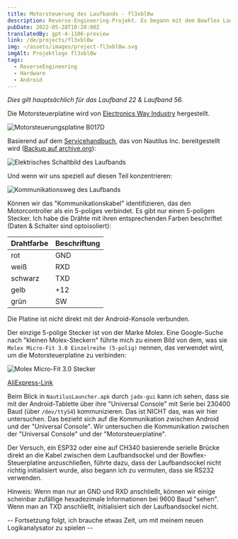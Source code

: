 ```yaml
---
title: Motorsteuerung des Laufbands - fl3xbl0w
description: Reverse-Engineering-Projekt. Es begann mit dem Bowflex Laufband 22, wurde aber später auf jede Maschine mit Android von Nautilus Inc. (Nautilus, Bowflex, Schwinn) verallgemeinert.
pubDate: 2022-05-28T10:28:00Z
translatedBy: gpt-4-1106-preview
link: /de/projects/fl3xbl0w
img: ~/assets/images/project-fl3xbl0w.svg
imgAlt: Projektlogo fl3xbl0w
tags:
  - ReverseEngineering
  - Hardware
  - Android
---
```



_Dies gilt hauptsächlich für das Laufband 22 & Laufband 56._

Die Motorsteuerplatine wird von [Electronics Way Industry](https://www.ewayindustry.com/ew-dc-b017.html) hergestellt.

<Image src={B017D} alt="Motorsteuerungsplatine B017D" format="webp" />

Basierend auf dem [Servicehandbuch](https://download.nautilus.com/supportdocs/AM_OM/Bowflex/BFX.T10.T22.T25.T56.SM.EN.pdf), das von Nautilus Inc. bereitgestellt wird ([Backup auf archive.org](https://web.archive.org/web/20220409140737/https://download.nautilus.com/supportdocs/AM_OM/Bowflex/BFX.T10.T22.T25.T56.SM.EN.pdf)):

<Image
  src={TreadmillElectrical}
  alt="Elektrisches Schaltbild des Laufbands"
  format="webp"
/>

Und wenn wir uns speziell auf diesen Teil konzentrieren:

<Image
  src={TreadmillComm}
  alt="Kommunikationsweg des Laufbands"
  format="webp"
/>

Können wir das "Kommunikationskabel" identifizieren, das den Motorcontroller als ein 5-poliges verbindet. Es gibt nur einen 5-poligen Stecker.
Ich habe die Drähte mit ihren entsprechenden Farben beschriftet (Daten & Schalter sind optoisoliert):

| Drahtfarbe | Beschriftung |
| ---------- | ------------ |
| rot        | GND          |
| weiß       | RXD          |
| schwarz    | TXD          |
| gelb       | +12          |
| grün       | SW           |

Die Platine ist nicht direkt mit der Android-Konsole verbunden.

Der einzige 5-polige Stecker ist von der Marke Molex. Eine Google-Suche nach "kleinen Molex-Steckern" führte mich zu einem Bild von dem, was sie `Molex Micro-Fit 3.0 Einzelreihe (5-polig)` nennen, das verwendet wird, um die Motorsteuerplatine zu verbinden:

<Image src={Molex} alt="Molex Micro-Fit 3.0 Stecker" format="webp" />

[AliExpress-Link](https://es.aliexpress.com/item/32902205579.html)

Beim Blick in `NautilusLauncher.apk` durch `jadx-gui` kann ich sehen, dass sie mit der Android-Tablette über ihre "Universal Console" mit Serie bei 230400 Baud (über `/dev/ttyS4`) kommunizieren. Das ist NICHT das, was wir hier untersuchen. Das bezieht sich auf die Kommunikation zwischen Android und der "Universal Console". Wir untersuchen die Kommunikation zwischen der "Universal Console" und der "Motorsteuerplatine".

Der Versuch, ein ESP32 oder eine auf CH340 basierende serielle Brücke direkt an die Kabel zwischen dem Laufbandsockel und der Bowflex-Steuerplatine anzuschließen, führte dazu, dass der Laufbandsockel nicht richtig initialisiert wurde, also begann ich zu vermuten, dass sie RS232 verwenden.

Hinweis: Wenn man nur an GND und RXD anschließt, können wir einige scheinbar zufällige hexadezimale Informationen bei 9600 Baud "sehen". Wenn man an TXD anschließt, initialisiert sich der Laufbandsockel nicht.

-- Fortsetzung folgt, ich brauche etwas Zeit, um mit meinem neuen Logikanalysator zu spielen --
